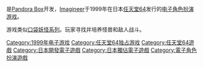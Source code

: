 {{expand|time=2015-02-13T01:53:27+00:00}}
{{unreferenced|time=2015-02-13T01:53:27+00:00}}
{{NoteTA
| G1=Games
}}
{{Infobox VG
| title = 魔兽使传说
| japanese = ズール 魔獣使い伝説
| image =
| caption =
| developer = [[Pandora_Box|Pandora Box]]
| publisher = {{vgr|JP|[[Imagineer|Imagineer]]}}
| producer = 樱井甲一郎
| director = 浦本昌宏、河西贵则、和田庆子
| designer = 川上俊則
| programmer = 五十嵐宏樹
| composer = 根本一郎
| writer = 早川奈津子
| engine =
| released = {{vgr|JP|1999年6月11日}}
| genre = [[电子角色扮演游戏|电子角色扮演游戏]]
| modes = [[单人电子游戏|单人电子游戏]]
| ratings =
| platforms = [[任天堂64|任天堂64]]
}}

{{vgname|魔兽使传说|ja=ズール 魔獣使い伝説}}是[[Pandora_Box|Pandora Box]]开发，[[Imagineer|Imagineer]]于1999年在日本[[任天堂64|任天堂64]]发行的[[电子角色扮演游戏|电子角色扮演游戏]]。

游戏类似[[口袋妖怪系列|口袋妖怪系列]]。玩家寻找并培养怪兽和敌人战斗。

{{DEFAULTSORT:Zoor, Maju Tsukai Densetsu}}
[[Category:1999年电子游戏|Category:1999年电子游戏]]
[[Category:任天堂64独占游戏|Category:任天堂64独占游戏]]
[[Category:任天堂64遊戲|Category:任天堂64遊戲]]
[[Category:日本開發電子遊戲|Category:日本開發電子遊戲]]
[[Category:日本獨佔電子遊戲|Category:日本獨佔電子遊戲]]
[[Category:電子角色扮演遊戲|Category:電子角色扮演遊戲]]

{{rpg-videogame-stub}}